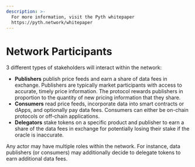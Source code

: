 ```yaml
---
description: >-
  For more information, visit the Pyth whitepaper
  https://pyth.network/whitepaper
---
```


# Network Participants

3 different types of stakeholders will interact within the network:

- **Publishers** publish price feeds and earn a share of data fees in exchange. Publishers are typically market participants with access to accurate, timely price information. The protocol rewards publishers in proportion to the quantity of new pricing information that they share.
- **Consumers** read price feeds, incorporate data into smart contracts or dApps, and optionally pay data fees. Consumers can either be on-chain protocols or off-chain applications.
- **Delegators** stake tokens on a specific product and publisher to earn a share of the data fees in exchange for potentially losing their stake if the oracle is inaccurate.

Any actor may have multiple roles within the network. For instance, data publishers (or consumers) may additionally decide to delegate tokens to earn additional data fees.
